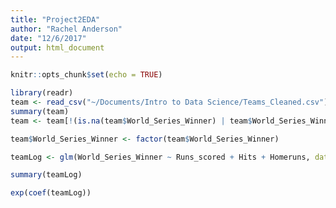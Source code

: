 ```yaml
---
title: "Project2EDA"
author: "Rachel Anderson"
date: "12/6/2017"
output: html_document
---
```


```r
knitr::opts_chunk$set(echo = TRUE)
```

```r
library(readr)
team <- read_csv("~/Documents/Intro to Data Science/Teams_Cleaned.csv")
summary(team)
team <- team[!(is.na(team$World_Series_Winner) | team$World_Series_Winner==""), ]

```

```r
team$World_Series_Winner <- factor(team$World_Series_Winner)

teamLog <- glm(World_Series_Winner ~ Runs_scored + Hits + Homeruns, data = team, family = "binomial")

summary(teamLog)

exp(coef(teamLog))

```


